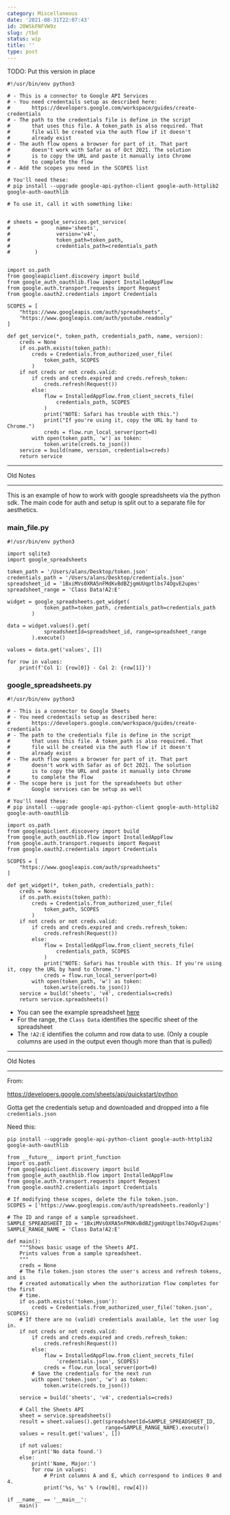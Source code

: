 ```yaml
---
category: Miscellaneous
date: '2021-08-31T22:07:43'
id: 20WSkFNFVW9z
slug: /tbd
status: wip
title: ''
type: post
---
```


TODO: Put this version in place


```
#!/usr/bin/env python3 

# - This is a connector to Google API Services
# - You need credentails setup as described here:
#       https://developers.google.com/workspace/guides/create-credentials
# - The path to the credentials file is define in the script
#       that uses this file. A token_path is also required. That
#       file will be created via the auth flow if it doesn't
#       already exist
# - The auth flow opens a browser for part of it. That part
#       doesn't work with Safar as of Oct 2021. The solution
#       is to copy the URL and paste it manually into Chrome
#       to complete the flow
# - Add the scopes you need in the SCOPES list

# You'll need these:
# pip install --upgrade google-api-python-client google-auth-httplib2 google-auth-oauthlib

# To use it, call it with something like:

    
# sheets = google_services.get_service(
#               name='sheets', 
#               version='v4',
#               token_path=token_path, 
#               credentials_path=credentials_path
#        )


import os.path
from googleapiclient.discovery import build
from google_auth_oauthlib.flow import InstalledAppFlow
from google.auth.transport.requests import Request
from google.oauth2.credentials import Credentials

SCOPES = [
    "https://www.googleapis.com/auth/spreadsheets",
    "https://www.googleapis.com/auth/youtube.readonly"
]

def get_service(*, token_path, credentials_path, name, version):
    creds = None
    if os.path.exists(token_path):
        creds = Credentials.from_authorized_user_file(
            token_path, SCOPES
        )
    if not creds or not creds.valid:
        if creds and creds.expired and creds.refresh_token:
            creds.refresh(Request())
        else:
            flow = InstalledAppFlow.from_client_secrets_file(
                credentials_path, SCOPES
            )
            print("NOTE: Safari has trouble with this.")
            print("If you're using it, copy the URL by hand to Chrome.")
            creds = flow.run_local_server(port=0)
        with open(token_path, 'w') as token:
            token.write(creds.to_json())
    service = build(name, version, credentials=creds)
    return service 

```





---

Old Notes


---



This is an example of how to work with google spreadsheets via the python sdk. The main code for auth and setup is split out to a separate file for aesthetics. 

### main_file.py

```python3
#!/usr/bin/env python3

import sqlite3
import google_spreadsheets

token_path = '/Users/alans/Desktop/token.json'
credentials_path = '/Users/alans/Desktop/credentials.json'
spreadsheet_id = '1BxiMVs0XRA5nFMdKvBdBZjgmUUqptlbs74OgvE2upms'
spreadsheet_range = 'Class Data!A2:E'

widget = google_spreadsheets.get_widget(
            token_path=token_path, credentials_path=credentials_path
        )

data = widget.values().get(
            spreadsheetId=spreadsheet_id, range=spreadsheet_range
        ).execute()

values = data.get('values', [])

for row in values:
    print(f'Col 1: {row[0]} - Col 2: {row[1]}')
```

### google_spreadsheets.py

```python3
#!/usr/bin/env python3 

# - This is a connector to Google Sheets
# - You need credentails setup as described here:
#       https://developers.google.com/workspace/guides/create-credentials
# - The path to the credentials file is define in the script
#       that uses this file. A token_path is also required. That
#       file will be created via the auth flow if it doesn't
#       already exist
# - The auth flow opens a browser for part of it. That part
#       doesn't work with Safar as of Oct 2021. The solution
#       is to copy the URL and paste it manually into Chrome
#       to complete the flow
# - The scope here is just for the spreadsheets but other 
#       Google services can be setup as well

# You'll need these:
# pip install --upgrade google-api-python-client google-auth-httplib2 google-auth-oauthlib

import os.path
from googleapiclient.discovery import build
from google_auth_oauthlib.flow import InstalledAppFlow
from google.auth.transport.requests import Request
from google.oauth2.credentials import Credentials

SCOPES = [
    "https://www.googleapis.com/auth/spreadsheets"
]

def get_widget(*, token_path, credentials_path):
    creds = None
    if os.path.exists(token_path):
        creds = Credentials.from_authorized_user_file(
            token_path, SCOPES
        )
    if not creds or not creds.valid:
        if creds and creds.expired and creds.refresh_token:
            creds.refresh(Request())
        else:
            flow = InstalledAppFlow.from_client_secrets_file(
                credentials_path, SCOPES
            )
            print("NOTE: Safari has trouble with this. If you're using it, copy the URL by hand to Chrome.")
            creds = flow.run_local_server(port=0)
        with open(token_path, 'w') as token:
            token.write(creds.to_json())
    service = build('sheets', 'v4', credentials=creds)
    return service.spreadsheets()
```

- You can see the example spreadsheet [here](https://docs.google.com/spreadsheets/d/1BxiMVs0XRA5nFMdKvBdBZjgmUUqptlbs74OgvE2upms/edit#gid=0)
- For the range, the `Class Data` identifies the specific sheet of the spreadsheet
- The `!A2:E` identifies the column and row data to use. (Only a couple columns are used in the output even though more than that is pulled)



----

Old Notes

---

From:

https://developers.google.com/sheets/api/quickstart/python

Gotta get the credentials setup and downloaded and dropped into a file `credentials.json`

Need this:

```
pip install --upgrade google-api-python-client google-auth-httplib2 google-auth-oauthlib
```



```
from __future__ import print_function
import os.path
from googleapiclient.discovery import build
from google_auth_oauthlib.flow import InstalledAppFlow
from google.auth.transport.requests import Request
from google.oauth2.credentials import Credentials

# If modifying these scopes, delete the file token.json.
SCOPES = ['https://www.googleapis.com/auth/spreadsheets.readonly']

# The ID and range of a sample spreadsheet.
SAMPLE_SPREADSHEET_ID = '1BxiMVs0XRA5nFMdKvBdBZjgmUUqptlbs74OgvE2upms'
SAMPLE_RANGE_NAME = 'Class Data!A2:E'

def main():
    """Shows basic usage of the Sheets API.
    Prints values from a sample spreadsheet.
    """
    creds = None
    # The file token.json stores the user's access and refresh tokens, and is
    # created automatically when the authorization flow completes for the first
    # time.
    if os.path.exists('token.json'):
        creds = Credentials.from_authorized_user_file('token.json', SCOPES)
    # If there are no (valid) credentials available, let the user log in.
    if not creds or not creds.valid:
        if creds and creds.expired and creds.refresh_token:
            creds.refresh(Request())
        else:
            flow = InstalledAppFlow.from_client_secrets_file(
                'credentials.json', SCOPES)
            creds = flow.run_local_server(port=0)
        # Save the credentials for the next run
        with open('token.json', 'w') as token:
            token.write(creds.to_json())

    service = build('sheets', 'v4', credentials=creds)

    # Call the Sheets API
    sheet = service.spreadsheets()
    result = sheet.values().get(spreadsheetId=SAMPLE_SPREADSHEET_ID,
                                range=SAMPLE_RANGE_NAME).execute()
    values = result.get('values', [])

    if not values:
        print('No data found.')
    else:
        print('Name, Major:')
        for row in values:
            # Print columns A and E, which correspond to indices 0 and 4.
            print('%s, %s' % (row[0], row[4]))

if __name__ == '__main__':
    main()
```